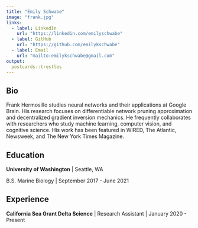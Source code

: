 ```yaml
---
title: "Emily Schwabe"
image: "frank.jpg"
links:
  - label: LinkedIn
    url: "https://linkedin.com/emilyschwabe"
  - label: GitHub
    url: "https://github.com/emilykschwabe"
  - label: Email
    url: "mailto:emilykschwabe@gmail.com"
output:
  postcards::trestles
---
```

 
## Bio

Frank Hermosillo studies neural networks and their applications at Google 
Brain. His research focuses on differentiable network pruning approximation and 
decentralized gradient inversion mechanics. He frequently collaborates with 
researchers who study machine learning, computer vision, and cognitive science.
His work has been featured in WIRED, The Atlantic, Newsweek, and The New York 
Times Magazine.

## Education

**University of Washington** | Seattle, WA

B.S. Marine Biology | September 2017 - June 2021


## Experience

**California Sea Grant Delta Science** | Research Assistant | January 2020 - Present


